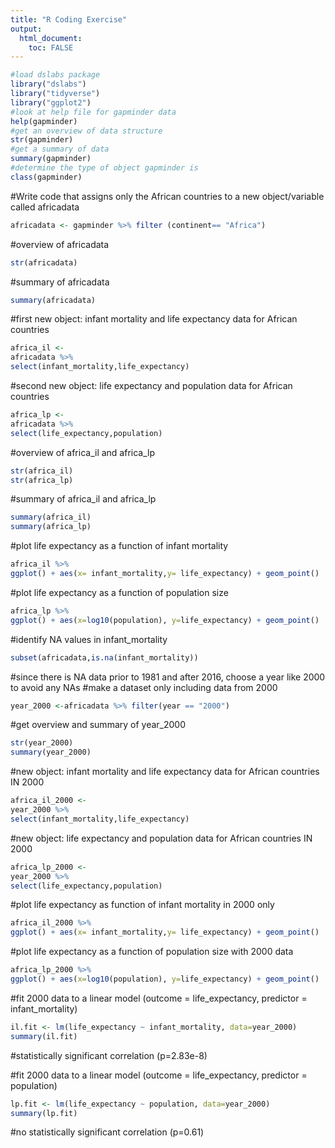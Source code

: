 ```yaml
---
title: "R Coding Exercise"
output:
  html_document:
    toc: FALSE
---
```

```r
#load dslabs package
library("dslabs")
library("tidyverse")
library("ggplot2")
#look at help file for gapminder data
help(gapminder)
#get an overview of data structure
str(gapminder)
#get a summary of data
summary(gapminder)
#determine the type of object gapminder is
class(gapminder)
```

#Write code that assigns only the African countries to a new object/variable called africadata
```r
africadata <- gapminder %>% filter (continent== "Africa")
```

#overview of africadata 
```r
str(africadata)
```

#summary of africadata 
```r
summary(africadata)
```

#first new object: infant mortality and life expectancy data for African countries
```r
africa_il <- 
africadata %>% 
select(infant_mortality,life_expectancy)
```

#second new object: life expectancy and population data for African countries
```r
africa_lp <- 
africadata %>%
select(life_expectancy,population)
```

#overview of africa_il and africa_lp 
```r
str(africa_il)
str(africa_lp)
```

#summary of africa_il and africa_lp 
```r
summary(africa_il)
summary(africa_lp)
```

#plot life expectancy as a function of infant mortality
```r
africa_il %>%
ggplot() + aes(x= infant_mortality,y= life_expectancy) + geom_point()
```

#plot life expectancy as a function of population size
```r
africa_lp %>%
ggplot() + aes(x=log10(population), y=life_expectancy) + geom_point() 
```

#identify NA values in infant_mortality 
```r
subset(africadata,is.na(infant_mortality)) 
```

#since there is NA data prior to 1981 and after 2016, choose a year like 2000 to avoid any NAs
#make a dataset only including data from 2000 
```r
year_2000 <-africadata %>% filter(year == "2000")
```

#get overview and summary of year_2000 
```r
str(year_2000)
summary(year_2000)
```

#new object: infant mortality and life expectancy data for African countries IN 2000
```r
africa_il_2000 <- 
year_2000 %>% 
select(infant_mortality,life_expectancy)
```

#new object: life expectancy and population data for African countries IN 2000
```r
africa_lp_2000 <- 
year_2000 %>%
select(life_expectancy,population)
```

#plot life expectancy as function of infant mortality in 2000 only
```r
africa_il_2000 %>% 
ggplot() + aes(x= infant_mortality,y= life_expectancy) + geom_point()
```

#plot life expectancy as a function of population size with 2000 data
```r
africa_lp_2000 %>%
ggplot() + aes(x=log10(population), y=life_expectancy) + geom_point() 
```

#fit 2000 data to a linear model (outcome = life_expectancy, predictor = infant_mortality) 
```r
il.fit <- lm(life_expectancy ~ infant_mortality, data=year_2000)
summary(il.fit) 
```

#statistically significant correlation (p=2.83e-8)

#fit 2000 data to a linear model (outcome = life_expectancy, predictor = population)  
```r
lp.fit <- lm(life_expectancy ~ population, data=year_2000)
summary(lp.fit) 
```

#no statistically significant correlation (p=0.61)


